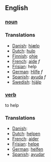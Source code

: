 ==English==
===[[noun]]===

===Translations===

*[[Danish]]: [[hjælp]]
*[[Dutch]]: [[hulp]]
*[[Finnish]]: [[ohje]]
*[[French]]: [[aide]] ''f''
*[[Frisian]]: help
*[[German]]: [[Hilfe]] ''f''
*[[Spanish]]: [[ayuda]] ''f''
*[[Swedish]]: [[hjälp]]

===[[verb]]===

to help

===Translations===

*[[Danish]]: [[]]
*[[Dutch]]: [[helpen]]
*[[French]]: [[aider]]
*[[Frisian]]: [[helpe]]
*[[German]]: [[helfen]]
*[[Spanish]]: [[ayudar]]